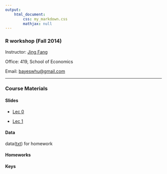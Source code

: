 ```yaml
---
output: 
    html_document:
        css: my_markdown.css
        mathjax: null
---
```


### R workshop (Fall 2014)

Instructor: [Jing Fang](http://bayeswhu.github.io)

Office: 419, School of Economics

Email: [bayeswhu@gmail.com](bayeswhu@gmail.com)

-----

### Course Materials

#### Slides

- [Lec 0](r/Lec0.html)

- [Lec 1](r/Lec1.html)

<!-- - [Lec 2](r/Lec2.html) -->

<!-- - [Lec 3](r/Lec3.html) -->

<!-- - [Lec 4](r/Lec4.html) -->

<!-- - [Lec 5](r/Lec5.html) -->

<!-- - [Lec 6](r/Lec6.html) -->

<!-- - [Lec 7](r/Lec7.html) -->

#### Data

data([txt](r/data.zip)) for homework

#### Homeworks

<!-- - [Homework 1](r/CE1.html) -->

<!-- - [Homework 2](r/CE2.html) -->

<!-- - [Homework 3](r/CE3.html) -->

<!-- - [Homework 4](r/CE4.html) -->

<!-- - [Homework 5](r/CE5.html) -->

<!-- - [Homework 6](r/CE6.html) -->

<!-- - [Homework 7](r/CE7.html) -->

<!-- - [Homework 8](r/CE8.html) -->

<!-- - [Homework 9](r/CE9.html) -->

#### Keys

<!-- - [Key 1](r/CE1_key.html) -->

<!-- - [Key 2](r/CE2_key.html) -->

<!-- - [Key 3](r/CE3_key.html) -->

<!-- - [Key 4](r/CE4_key.html) -->

<!-- - [Key 5](r/CE5_key.html) -->

<!-- - [Key 6](r/CE6_key.html) -->

<!-- - [Key 7](r/CE7_key.html) -->

<!-- - [Key 8](r/CE8_key.html) -->

<!-- - [Key 9](r/CE9_key.html) -->
